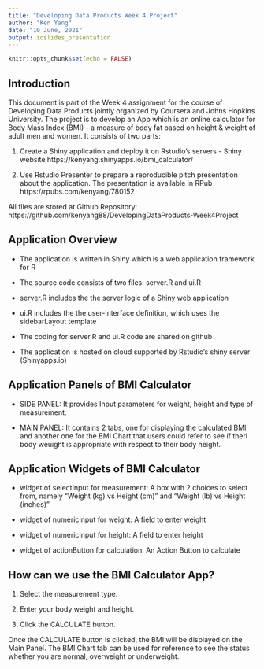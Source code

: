 ---
title: "Developing Data Products Week 4 Project"
author: "Ken Yang"
date: "10 June, 2021"
output: ioslides_presentation
---

```{r setup, include=FALSE}
knitr::opts_chunk$set(echo = FALSE)
```

## Introduction

This document is part of the Week 4 assignment for the course of Developing Data Products jointly organized by Coursera and Johns Hopkins University. The project is to develop an App which is an online calculator for Body Mass Index (BMI) - a measure of body fat based on height & weight of adult men and women. It consists of two parts:

1. Create a Shiny application and deploy it on Rstudio's servers - Shiny website 
https://kenyang.shinyapps.io/bmi_calculator/

2. Use Rstudio Presenter to prepare a reproducible pitch presentation about the application. The presentation is available in RPub
https://rpubs.com/kenyang/780152

All files are stored at Github Repository:
https://github.com/kenyang88/DevelopingDataProducts-Week4Project

## Application Overview

* The application is written in Shiny which is a web application framework for R

* The source code consists of two files: server.R and ui.R

* server.R includes the the server logic of a Shiny web application

* ui.R includes the the user-interface definition, which uses the sidebarLayout template

* The coding for server.R and ui.R code are shared on github

* The application is hosted on cloud supported by Rstudio's shiny server (Shinyapps.io)

## Application Panels of BMI Calculator

* SIDE PANEL: It provides Input parameters for weight, height and type of measurement.

* MAIN PANEL: It contains 2 tabs, one for displaying the calculated BMI and another one for the BMI Chart that users could refer to see if theri body weuight is appropriate with respect to their body height.

## Application Widgets of BMI Calculator

* widget of selectInput for measurement: A box with 2 choices to select from, namely “Weight (kg) vs Height (cm)” and “Weight (lb) vs Height (inches)”

* widget of numericInput for weight: A field to enter weight

* widget of numericInput for height: A field to enter height

* widget of actionButton for calculation: An Action Button to calculate

## How can we use the BMI Calculator App?

1. Select the measurement type.

2. Enter your body weight and height.

3. Click the CALCULATE button.

Once the CALCULATE button is clicked, the BMI will be displayed on the Main Panel. The BMI Chart tab can be used for reference to see the status whether you are normal, overweight or underweight.